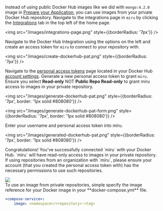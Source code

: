 

Instead of using public Docker Hub images like we did with `mongo:4.2.0` image in [Prepare your Application](http://docs.miruml.com/pages/quickstart#prepare-your-application), you can use images from your private Docker Hub repository. Navigate to the integrations page in `miru` by clicking the [Integrations](https://app.miruml.com/integrations/github) tab in the top left of the home page.

<img src="/images/integrations-page.png" style={{borderRadius: '7px'}} />

Navigate to the Docker Hub Integration using the options on the left and create an access token for `miru` to connect to your repository with.

<img src="/images/create-dockerhub-pat.png" style={{borderRadius: '7px'}} />

Navigate to the [personal access tokens](https://app.docker.com/settings/personal-access-tokens) page located in your Docker Hub [account settings](https://app.docker.com/settings). Generate a new personal access token to grant `miru`. Ensure you select **Read-only** NOT **Public Repo Read-only** to grant miru access to images in your private repository.

<img src="/images/generate-dockerhub-pat.png" style={{borderRadius: '7px', border: '1px solid #808080'}} />

<img src="/images/generate-dockerhub-pat-form.png" style={{borderRadius: '7px', border: '1px solid #808080'}} />

Enter your username and personal access token into miru.

<img src="/images/generated-dockerhub-pat.png" style={{borderRadius: '7px', border: '1px solid #808080'}} />

<div style={{
display: 'flex',
flexDirection: 'row',
alignItems: 'center',
justifyContent: 'flex-start',
}}>
<p style={{ flex: 1}}>
Congratulations! You've successfully connected `miru` with your Docker Hub. `miru` will have read-only access to images in your private repository. If using repositories from an organization with `miru`, please ensure your account (that you created the personal access token with) has the necessary permissions to use such repositories.
</p>
<img src="/images/connect-dockerhub-form.png" style={{ 
    borderRadius: '7px',
    flex: 1,
    maxWidth: '300px',
    marginRight: '10px',
}} />
</div>
To use an image from private repositories, simple specify the image reference for your Docker image in your **docker-compose.yml** file. 

```yaml
<compose-service>:
    image: <namespace>/<repository>:<tag>
```